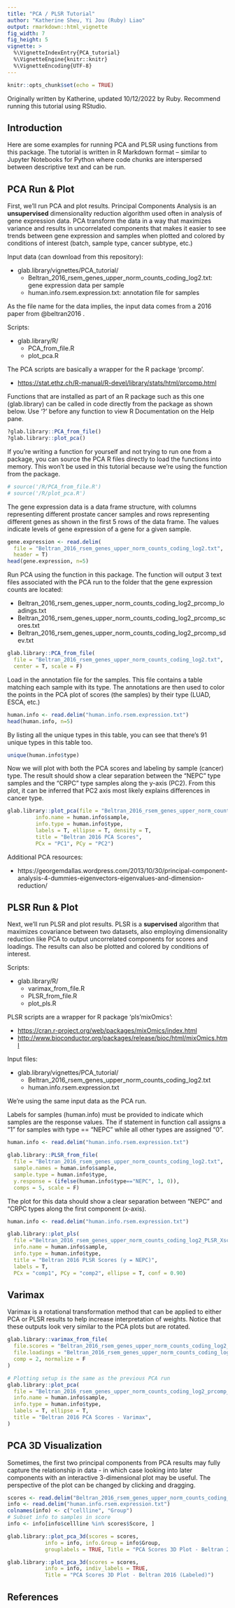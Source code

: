 ```yaml
---
title: "PCA / PLSR Tutorial"
author: "Katherine Sheu, Yi Jou (Ruby) Liao"
output: rmarkdown::html_vignette
fig_width: 7
fig_height: 5
vignette: >
  %\VignetteIndexEntry{PCA_tutorial}
  %\VignetteEngine{knitr::knitr}
  %\VignetteEncoding{UTF-8}
---
```


```r
knitr::opts_chunk$set(echo = TRUE)
```

Originally written by Katherine, updated 10/12/2022 by Ruby. Recommend running this tutorial using RStudio.

## Introduction

Here are some examples for running PCA and PLSR using functions from this package. The tutorial is written in R Markdown format -- similar to Jupyter Notebooks for Python where code chunks are interspersed between descriptive text and can be run.

## PCA Run & Plot

First, we'll run PCA and plot results. Principal Components Analysis is an **unsupervised** dimensionality reduction algorithm used often in analysis of gene expression data. PCA transform the data in a way that maximizes variance and results in uncorrelated components that makes it easier to see trends between gene expression and samples when plotted and colored by conditions of interest (batch, sample type, cancer subtype, etc.)

Input data (can download from this repository):

-   glab.library/vignettes/PCA_tutorial/
    -   Beltran_2016_rsem_genes_upper_norm_counts_coding_log2.txt: gene expression data per sample
    -   human.info.rsem.expression.txt: annotation file for samples

As the file name for the data implies, the input data comes from a 2016 paper from @beltran2016 .

Scripts:

-   glab.library/R/
    -   PCA_from_file.R
    -   plot_pca.R

The PCA scripts are basically a wrapper for the R package 'prcomp'.

-   <https://stat.ethz.ch/R-manual/R-devel/library/stats/html/prcomp.html>

Functions that are installed as part of an R package such as this one (glab.library) can be called in code directly from the package as shown below. Use '?' before any function to view R Documentation on the Help pane.

```r
?glab.library::PCA_from_file()
?glab.library::plot_pca()
```

If you're writing a function for yourself and not trying to run one from a package, you can source the PCA R files directly to load the functions into memory. This won't be used in this tutorial because we're using the function from the package.

```r
# source('/R/PCA_from_file.R')
# source('/R/plot_pca.R')
```

The gene expression data is a data frame structure, with columns representing different prostate cancer samples and rows representing different genes as shown in the first 5 rows of the data frame. The values indicate levels of gene expression of a gene for a given sample.

```r
gene.expression <- read.delim(
  file = "Beltran_2016_rsem_genes_upper_norm_counts_coding_log2.txt",
  header = T)
head(gene.expression, n=5)
```

Run PCA using the function in this package. The function will output 3 text files associated with the PCA run to the folder that the gene expression counts are located:

-   Beltran_2016_rsem_genes_upper_norm_counts_coding_log2_prcomp_loadings.txt
-   Beltran_2016_rsem_genes_upper_norm_counts_coding_log2_prcomp_scores.txt
-   Beltran_2016_rsem_genes_upper_norm_counts_coding_log2_prcomp_sdev.txt

```r
glab.library::PCA_from_file(
  file = "Beltran_2016_rsem_genes_upper_norm_counts_coding_log2.txt",
  center = T, scale = F)
```

Load in the annotation file for the samples. This file contains a table matching each sample with its type. The annotations are then used to color the points in the PCA plot of scores (the samples) by their type (LUAD, ESCA, etc.)

```r
human.info <- read.delim("human.info.rsem.expression.txt")
head(human.info, n=5)
```

By listing all the unique types in this table, you can see that there's 91 unique types in this table too.

```r
unique(human.info$type)
```

Now we will plot with both the PCA scores and labeling by sample (cancer) type. The result should show a clear separation between the "NEPC" type samples and the "CRPC" type samples along the y-axis (PC2). From this plot, it can be inferred that PC2 axis most likely explains differences in cancer type.

```r
glab.library::plot_pca(file = "Beltran_2016_rsem_genes_upper_norm_counts_coding_log2_prcomp_scores.txt",
         info.name = human.info$sample,
         info.type = human.info$type,
         labels = T, ellipse = T, density = T,
         title = "Beltran 2016 PCA Scores",
         PCx = "PC1", PCy = "PC2")
```

Additional PCA resources:

- https://georgemdallas.wordpress.com/2013/10/30/principal-component-analysis-4-dummies-eigenvectors-eigenvalues-and-dimension-reduction/

## PLSR Run & Plot

Next, we'll run PLSR and plot results. PLSR is a **supervised** algorithm that maximizes covariance between two datasets, also employing dimensionality reduction like PCA to output uncorrelated components for scores and loadings. The results can also be plotted and colored by conditions of interest.

Scripts:

-   glab.library/R/
    -   varimax_from_file.R
    -   PLSR_from_file.R
    -   plot_pls.R

PLSR scripts are a wrapper for R package 'pls'mixOmics':

-   <https://cran.r-project.org/web/packages/mixOmics/index.html>
-   <http://www.bioconductor.org/packages/release/bioc/html/mixOmics.html>

Input files:

-   glab.library/vignettes/PCA_tutorial/
    -   Beltran_2016_rsem_genes_upper_norm_counts_coding_log2.txt
    -   human.info.rsem.expression.txt

We're using the same input data as the PCA run.

Labels for samples (human.info) must be provided to indicate which samples are the response values. The if statement in function call assigns a "1" for samples with type == "NEPC" while all other types are assigned "0".

```r
human.info <- read.delim("human.info.rsem.expression.txt")

glab.library::PLSR_from_file(
  file = "Beltran_2016_rsem_genes_upper_norm_counts_coding_log2.txt",
  sample.names = human.info$sample,
  sample.type = human.info$type,
  y.response = (ifelse(human.info$type=="NEPC", 1, 0)),
  comps = 5, scale = F)
```

The plot for this data should show a clear separation between "NEPC" and "CRPC types along the first component (x-axis).
```r
human.info <- read.delim("human.info.rsem.expression.txt")

glab.library::plot_pls(
  file ="Beltran_2016_rsem_genes_upper_norm_counts_coding_log2_PLSR_Xscores.txt",
  info.name = human.info$sample,
  info.type = human.info$type,
  title = "Beltran 2016 PLSR Scores (y = NEPC)",
  labels = T,
  PCx = "comp1", PCy = "comp2", ellipse = T, conf = 0.90)
```

## Varimax

Varimax is a rotational transformation method that can be applied to either PCA or PLSR results to help increase interpretation of weights. Notice that these outputs look very similar to the PCA plots but are rotated.

```r
glab.library::varimax_from_file(
  file.scores = "Beltran_2016_rsem_genes_upper_norm_counts_coding_log2_prcomp_scores.txt",
  file.loadings = "Beltran_2016_rsem_genes_upper_norm_counts_coding_log2_prcomp_loadings.txt",
  comp = 2, normalize = F
)

# Plotting setup is the same as the previous PCA run
glab.library::plot_pca(
  file = "Beltran_2016_rsem_genes_upper_norm_counts_coding_log2_prcomp_scores_VARIMAX.txt",
  info.name = human.info$sample,
  info.type = human.info$type,
  labels = T, ellipse = T,
  title = "Beltran 2016 PCA Scores - Varimax",
)
```

## PCA 3D Visualization

Sometimes, the first two principal components from PCA results may fully capture the relationship in data - in which case looking into later components with an interactive 3-dimensional plot may be useful. The perspective of the plot can be changed by clicking and dragging.

```r
scores <- read.delim("Beltran_2016_rsem_genes_upper_norm_counts_coding_log2_prcomp_scores.txt")
info <- read.delim("human.info.rsem.expression.txt")
colnames(info) <- c("cellline", "Group")
# Subset info to samples in score
info <- info[info$cellline %in% scores$Score, ]
```

```r
glab.library::plot_pca_3d(scores = scores, 
            info = info, info.Group = info$Group, 
            grouplabels = TRUE, Title = "PCA Scores 3D Plot - Beltran 2016")
```

```r
glab.library::plot_pca_3d(scores = scores, 
            info = info, indiv_labels = TRUE, 
            Title = "PCA Scores 3D Plot - Beltran 2016 (Labeled)")
```

## References
